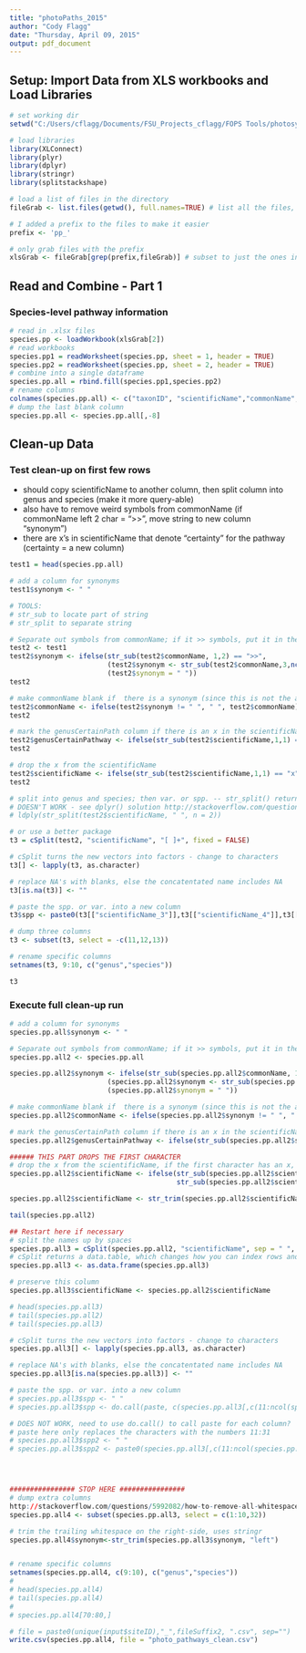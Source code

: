 ```yaml
---
title: "photoPaths_2015"
author: "Cody Flagg"
date: "Thursday, April 09, 2015"
output: pdf_document
---
```


## Setup: Import Data from XLS workbooks and Load Libraries
```r
# set working dir
setwd("C:/Users/cflagg/Documents/FSU_Projects_cflagg/FOPS Tools/photosynthetic_pathway_data_USDA")

# load libraries
library(XLConnect)
library(plyr)
library(dplyr)
library(stringr)
library(splitstackshape)

# load a list of files in the directory
fileGrab <- list.files(getwd(), full.names=TRUE) # list all the files, full.names=TRUE is necessary for ldplay/lapply to work below

# I added a prefix to the files to make it easier
prefix <- 'pp_'

# only grab files with the prefix
xlsGrab <- fileGrab[grep(prefix,fileGrab)] # subset to just the ones in your module, using prefix

```

## Read and Combine - Part 1
### Species-level pathway information 
```r
# read in .xlsx files
species.pp <- loadWorkbook(xlsGrab[2])
# read workbooks 
species.pp1 = readWorksheet(species.pp, sheet = 1, header = TRUE)
species.pp2 = readWorksheet(species.pp, sheet = 2, header = TRUE)
# combine into a single dataframe
species.pp.all = rbind.fill(species.pp1,species.pp2)
# rename columns
colnames(species.pp.all) <- c("taxonID", "scientificName","commonName","family","pathway","refType","reference")
# dump the last blank column
species.pp.all <- species.pp.all[,-8]
```

## Clean-up Data
### Test clean-up on first few rows
* should copy scientificName to another column, then split column into genus and species (make it more query-able)
* also have to remove weird symbols from commonName (if commonName left 2 char = ">>", move string to new column "synonym")
* there are x's in scientificName that denote "certainty" for the pathway (certainty = a new column)
```r
test1 = head(species.pp.all)

# add a column for synonyms
test1$synonym <- " " 

# TOOLS: 
# str_sub to locate part of string
# str_split to separate string

# Separate out symbols from commonName; if it >> symbols, put it in the synonym column
test2 <- test1
test2$synonym <- ifelse(str_sub(test2$commonName, 1,2) == ">>", 
                        (test2$synonym <- str_sub(test2$commonName,3,nchar(test2$commonName))) , 
                        (test2$synonym = " "))
test2

# make commonName blank if  there is a synonym (since this is not the actual common name)
test2$commonName <- ifelse(test2$synonym != " ", " ", test2$commonName)
test2

# mark the genusCertainPath column if there is an x in the scientificName
test2$genusCertainPathway <- ifelse(str_sub(test2$scientificName,1,1) == "x", "genus inferred", " ") 
test2

# drop the x from the scientificName
test2$scientificName <- ifelse(str_sub(test2$scientificName,1,1) == "x" , (test2$scientificName <- str_sub(test2$scientificName,2,nchar(test2$scientificName))),test2$scientificName)
test2

# split into genus and species; then var. or spp. -- str_split() returns a list, so we convert to data.frame with ldply()
# DOESN'T WORK - see dplyr() solution http://stackoverflow.com/questions/29188801/using-ldply-with-unequal-lengths-from-strsplit
# ldply(str_split(test2$scientificName, " ", n = 2))

# or use a better package
t3 = cSplit(test2, "scientificName", "[ ]+", fixed = FALSE)

# cSplit turns the new vectors into factors - change to characters
t3[] <- lapply(t3, as.character)

# replace NA's with blanks, else the concatentated name includes NA
t3[is.na(t3)] <- ""

# paste the spp. or var. into a new column
t3$spp <- paste0(t3[["scientificName_3"]],t3[["scientificName_4"]],t3[["scientificName_5"]])

# dump three columns
t3 <- subset(t3, select = -c(11,12,13))

# rename specific columns
setnames(t3, 9:10, c("genus","species"))

t3
```



### Execute full clean-up run
```r
# add a column for synonyms
species.pp.all$synonym <- " " 

# Separate out symbols from commonName; if it >> symbols, put it in the synonym column
species.pp.all2 <- species.pp.all

species.pp.all2$synonym <- ifelse(str_sub(species.pp.all2$commonName, 1,2) == ">>", 
                        (species.pp.all2$synonym <- str_sub(species.pp.all2$commonName,3,nchar(species.pp.all2$commonName))) , 
                        (species.pp.all2$synonym = " "))

# make commonName blank if  there is a synonym (since this is not the actual common name)
species.pp.all2$commonName <- ifelse(species.pp.all2$synonym != " ", " ", species.pp.all2$commonName)

# mark the genusCertainPath column if there is an x in the scientificName
species.pp.all2$genusCertainPathway <- ifelse(str_sub(species.pp.all2$scientificName,1,1) == "x", "genus inferred", " ") 

###### THIS PART DROPS THE FIRST CHARACTER
# drop the x from the scientificName, if the first character has an x, replace it with nothing...if this was non-case sensitive it would mess up genuses that begin with an "X", but they are all upper-case...why is it messing up things with a z?
species.pp.all2$scientificName <- ifelse(str_sub(species.pp.all2$scientificName,1,1) == "x" , 
                                         str_sub(species.pp.all2$scientificName,2,nchar(species.pp.all2$scientificName)), str_sub(species.pp.all2$scientificName,0,nchar(species.pp.all2$scientificName)))

species.pp.all2$scientificName <- str_trim(species.pp.all2$scientificName, "left")

tail(species.pp.all2)

## Restart here if necessary
# split the names up by spaces
species.pp.all3 = cSplit(species.pp.all2, "scientificName", sep = " ", fixed = TRUE)
# cSplit returns a data.table, which changes how you can index rows and columns...
species.pp.all3 <- as.data.frame(species.pp.all3)

# preserve this column
species.pp.all3$scientificName <- species.pp.all2$scientificName

# head(species.pp.all3)
# tail(species.pp.all2)
# tail(species.pp.all3)

# cSplit turns the new vectors into factors - change to characters
species.pp.all3[] <- lapply(species.pp.all3, as.character)

# replace NA's with blanks, else the concatentated name includes NA
species.pp.all3[is.na(species.pp.all3)] <- ""

# paste the spp. or var. into a new column
# species.pp.all3$spp <- " " 
# species.pp.all3$spp <- do.call(paste, c(species.pp.all3[,c(11:ncol(species.pp.all3))]))

# DOES NOT WORK, need to use do.call() to call paste for each column?
# paste here only replaces the characters with the numbers 11:31
# species.pp.all3$spp2 <- " " 
# species.pp.all3$spp2 <- paste0(species.pp.all3[,c(11:ncol(species.pp.all3))])




################ STOP HERE ################
# dump extra columns
http://stackoverflow.com/questions/5992082/how-to-remove-all-whitespace-from-a-string
species.pp.all4 <- subset(species.pp.all3, select = c(1:10,32))

# trim the trailing whitespace on the right-side, uses stringr
species.pp.all4$synonym<-str_trim(species.pp.all3$synonym, "left")


# rename specific columns
setnames(species.pp.all4, c(9:10), c("genus","species"))
# 
# head(species.pp.all4)
# tail(species.pp.all4)
# 
# species.pp.all4[70:80,]

# file = paste0(unique(input$siteID),"_",fileSuffix2, ".csv", sep="")
write.csv(species.pp.all4, file = "photo_pathways_clean.csv")
```






